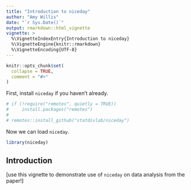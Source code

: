 ```yaml
---
title: "Introduction to niceday"
author: "Amy Willis"
date: "`r Sys.Date()`"
output: rmarkdown::html_vignette
vignette: >
  %\VignetteIndexEntry{Introduction to niceday}
  %\VignetteEngine{knitr::rmarkdown}
  %\VignetteEncoding{UTF-8}
---
```


```r
knitr::opts_chunk$set(
  collapse = TRUE,
  comment = "#>"
)
```

First, install `niceday` if you haven't already.

```r
# if (!require("remotes", quietly = TRUE))
#     install.packages("remotes")
# 
# remotes::install_github("statdivlab/niceday")
```

Now we can load `niceday`.

```r
library(niceday)
```

## Introduction 

[use this vignette to demonstrate use of `niceday` on data analysis from the paper!]
